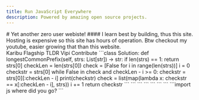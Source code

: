 ```yaml
---
title: Run JavaScript Everywhere
description: Powered by amazing open source projects.
---
```


<Section className="">
<div className="space-y-4 xl:me-12 xl:mt-12 ">
 <YoutubeBadge />
  <div className="w-full max-w-lg truncate text-wrap">
   <span className="text-end capitalize">
    # Yet another zero user webiste!
    </span>
    <span>
    #### I learn best by building, thus this site. Hosting is expensive so this site has hours of operation. Btw checkout my youtube, easier growing that than this website.
    </span>
  </div>

</div>
 
<ResponsiveTabs defaultValue="welcome" className="xl:flex-1">
<ResponsiveTabsList >
  <ResponsiveTabsTrigger value="welcome" >Karibu</ResponsiveTabsTrigger>
  <ResponsiveTabsTrigger value="projects">Flagship</ResponsiveTabsTrigger>
  <ResponsiveTabsTrigger value="log">TLDR</ResponsiveTabsTrigger>
  <ResponsiveTabsTrigger value="status">Vipi</ResponsiveTabsTrigger>
  <ResponsiveTabsTrigger value="github">Contribute</ResponsiveTabsTrigger>
</ResponsiveTabsList>
<ResponsiveTabsDrawerCloseButtons />
<CarouselWithAutoPlay itemParam="tab">
<CarouselContent>
<CarouselItem id="welcome">
<TabsContentWithBeam value="welcome">
    ```class Solution:
    def longestCommonPrefix(self, strs: List[str]) -> str:
        if len(strs) == 1:
            return strs[0]
        checkLen = len(strs[0])
        check = [False for i in range(len(strs))]
        i = 0
        checkstr = strs[0]
        while False in check and checkLen - i >= 0:
            checkstr = strs[0][:checkLen - i]
            print(checkstr)
            check = list(map(lambda x: checkstr == x[:checkLen - i], strs))
            i += 1
        return checkstr
    ```
  </TabsContentWithBeam>
  </CarouselItem>
  <CarouselItem id="projects">
  <TabsContentWithBeam value="projects">
    ```
    ```

  </TabsContentWithBeam>
  </CarouselItem >
  <CarouselItem id="log">
  <TabsContentWithBeam value="log">
    ```
    ```

  </TabsContentWithBeam>
  </CarouselItem >
  <CarouselItem id="status">
  <TabsContentWithBeam value="status">
    ```
    ```

  </TabsContentWithBeam>
  </CarouselItem >
  <CarouselItem id="github">
  <TabsContentWithBeam value="github">
    ```import js
    where did you go?
    ```

  </TabsContentWithBeam>
  </CarouselItem>
  </CarouselContent>
  </CarouselWithAutoPlay>
</ResponsiveTabs>

</Section>

